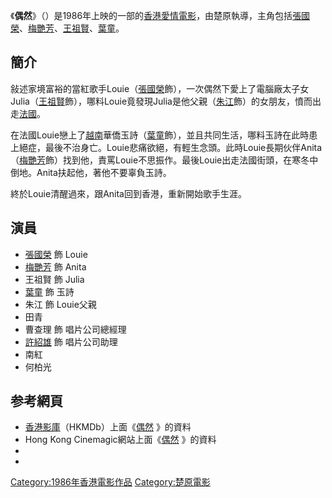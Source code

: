{{expand|time=2016-09-11T06:04:31+00:00}}
{{otheruses|偶然}}
{{Infobox Film
| name               = 偶然
| original_name      = {{lang|en|''Last Song in Paris''}}
| image              = 
| caption            = 
| director           = [[楚原|楚原]]
| producer           = 
| producer_2         = 
| writer             = 
| starring           = [[張國榮|張國榮]]<br>[[梅艷芳|梅艷芳]]<br>[[王祖賢|王祖賢]]<br>[[葉童|葉童]]<br>[[朱江|朱江]] 
| music              = 
| cinematography     = 
| editing            = 
| production_company = 歷高
| distributor        = 
| released           = {{HKG-1959}}：{{film date|1986|4|10}}
| runtime            = 86分鐘
| country            = {{英屬香港電影產地}}
| language           = 粵語
| budget             = 
| imdb_id            = 
| gross              = [[HK$|HK$]] 4,506,769.00
}}

《'''偶然'''》（{{lang-en|''Last Song in Paris''}}）是1986年上映的一部的[[香港電影|香港愛情電影]]，由楚原執導，主角包括[[張國榮|張國榮]]、[[梅艷芳|梅艷芳]]、[[王祖賢|王祖賢]]、[[葉童|葉童]]。

==簡介==
敍述家境富裕的當紅歌手Louie（[[張國榮|張國榮]]飾），一次偶然下愛上了電腦廠太子女Julia（[[王祖賢|王祖賢]]飾），哪料Louie竟發現Julia是他父親（[[朱江|朱江]]飾）的女朋友，憤而出走[[法國|法國]]。

在法國Louie戀上了[[越南|越南]]華僑玉詩（[[葉童|葉童]]飾），並且共同生活，哪料玉詩在此時患上絕症，最後不治身亡。Louie悲痛欲絕，有輕生念頭。此時Louie長期伙伴Anita（[[梅艷芳|梅艷芳]]飾）找到他，責罵Louie不思振作。最後Louie出走法國街頭，在寒冬中倒地。Anita扶起他，著他不要辜負玉詩。

終於Louie清醒過來，跟Anita回到香港，重新開始歌手生涯。

== 演員 ==
* [[張國榮|張國榮]] 飾 Louie
* [[梅艷芳|梅艷芳]] 飾 Anita
* 王祖賢 飾 Julia
* [[叶童|葉童]] 飾 玉詩
* 朱江 飾 Louie父親
* 田青
* 曹查理 飾 唱片公司總經理
* [[許紹雄|許紹雄]] 飾 唱片公司助理
* 南紅
* 何柏光

== 参考網頁 ==
* [[香港影庫|香港影庫]]（HKMDb）上面《[http://hkmdb.com/db/movies/view.mhtml?id=6785&display_set=big5 偶然] {{Wayback|url=http://hkmdb.com/db/movies/view.mhtml?id=6785&display_set=big5 |date=20200809113245 }}》的資料
* Hong Kong Cinemagic網站上面《[http://www.hkcinemagic.com/en/movie.asp?id=1972 偶然] {{Wayback|url=http://www.hkcinemagic.com/en/movie.asp?id=1972 |date=20160412192215 }}》的資料
* {{Imdb title|0091705|偶然}}
*{{1905电影网|id=1930710/}}
{{梅艷芳}}
[[Category:1986年香港電影作品|Category:1986年香港電影作品]]
[[Category:楚原電影|Category:楚原電影]]